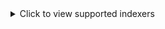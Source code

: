 <details>
  <summary>Click to view supported indexers</summary>

- AcidLounge
- AlphaRatio
- AnimeBytes
- BeyondHD
- Bit-HDTV
- BroadcasTheNet
- DanishBytes
- DigitalCore
- Empornium
- FileList
- GazelleGames
- HDBits
- HD-Torrents
- HDBits
- IPTorrents
- Milkie
- MoreThanTV
- MyAnonamouse
- Nebulance
- Norbits
- Orpheus
- PreToMe
- PassThePopcorn
- PussyTorrents
- Redacted
- RevolutionTT
- SuperBits
- TorrentBytes
- TorrentDay
- TorrentDB
- TorrentLeech
- TorrentNetwork
- TorrentSeeds
- TorrentSyndikat
- TranceTraffic
- UHDBits

along with the generic Torznab RSS integration.

</details>
